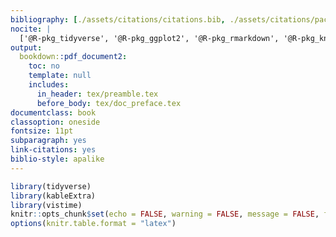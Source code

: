 ```yaml
--- 
bibliography: [./assets/citations/citations.bib, ./assets/citations/packages.bib, ./assets/citations/data_source.bib]
nocite: |
  ['@R-pkg_tidyverse', '@R-pkg_ggplot2', '@R-pkg_rmarkdown', '@R-pkg_knitr', '@R-pkg_bookdown', '@ds_OFR', '@ds_ECB']
output:
  bookdown::pdf_document2:
    toc: no
    template: null
    includes:
      in_header: tex/preamble.tex
      before_body: tex/doc_preface.tex
documentclass: book
classoption: oneside
fontsize: 11pt
subparagraph: yes
link-citations: yes
biblio-style: apalike
---
```


```r
library(tidyverse)
library(kableExtra)
library(vistime)
knitr::opts_chunk$set(echo = FALSE, warning = FALSE, message = FALSE, fig.width = 9, fig.height = 6, dpi = 300)
options(knitr.table.format = "latex")
```